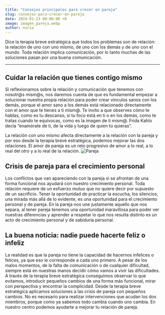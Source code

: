 ```yaml
---
title: "Consejos principales para crecer en pareja"
slug: consejos-para-crecer-en-pareja
date: 2024-01-23 00:00:00 +0
image: imagen_pareja.webp
author: nuria
---
```


Dice la terapia breve estratégica que todos los problemas son de relación: la relación de uno
con uno mismo, de uno con los demás y de uno con el mundo. Toda relación implica
comunicación, por lo tanto muchas de las soluciones pasan por una buena comunicación.

---

## Cuidar la relación que tienes contigo mismo

Si reflexionamos sobre la relación y comunicación que tenemos con nosotr@s mism@s, nos daremos cuenta de que es fundamental empezar a solucionar nuestra propia relación para poder crear vínculos sanos con los demás, porque el amor sano a los demás está relacionado directamente con el amor que te tienes a ti mism@. Te invito a que observes cómo te hablas, como es tu descanso, si tu foco está en ti o en los demás, como te tratas cuando te equivocas, como es la imagen de ti mism@. Frida Kahlo decía “enamórate de ti, de la vida y luego de quien tú quieras”.

La relación con uno mismo afecta directamente a la relación con la pareja y por eso desde la terapia breve estratégica, podemos mejorar las dos relaciones. El amor de pareja es un reto progresivo de amor a lo real, a lo real del otro y a lo real de la relación.
![Pareja](foto_pareja2.webp)

## Crisis de pareja para el crecimiento personal

Los conflictos que van apareciendo con la pareja si se afrontan de una forma funcional nos ayudará con nuestro crecimiento personal. Toda relación requiere de un esfuerzo mutuo que no quiere decir por supuesto de un sacrificio. Tener la oportunidad de practicar la escucha, los silencios, una mirada más allá de lo evidente, es una oportunidad para el crecimiento personal y de pareja.
En la pareja nos une justamente aquello que nos separa, al tener pareja tenemos una oportunidad maravillosa para poder ver nuestras diferencias y aprender a respetar lo que nos resulta distinto es un acto de crecimiento personal y de sabiduría personal.

## La buena noticia: nadie puede hacerte feliz o infeliz

La realidad es que la pareja no tiene la capacidad de hacernos infelices o felices, ya que eso le corresponde a cada uno primero. A pesar de los malos momentos, de la falta de comunicación o de cualquier dificultad, siempre está en nuestras manos decidir cómo vamos a vivir las dificultades.
A través de la terapia breve estratégica conseguimos observar lo que evitamos, introducir pequeños cambios de una forma más funcional, mirar con perspectiva y encontrar la complicidad.
Desde la terapia breve estratégica aplicamos soluciones a las crisis de pareja con pequeños cambios. No es necesario para realizar intervenciones que acudan los dos miembros, porque como ya sabemos todo cambia cuando uno cambia. En nuestro centro podemos ayudarte a mejorar tu relación de pareja.
